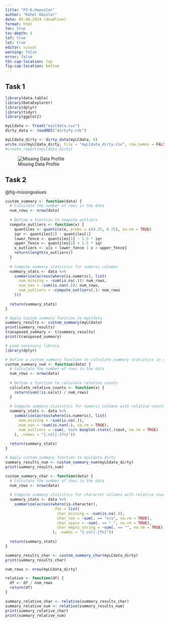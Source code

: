 ```yaml
---
title: "P2-6-Haeusler"
author: "Rahel Häusler"
date: 05.08.2024 (deadline)
format: html
toc: true
toc-depth: 4
lof: true
lot: true
editor: visual
warning: false
error: false
tbl-cap-location: top
fig-cap-location: bottom
---
```


## Task 1

```r
library(data.table)
library(DataExplorer)
library(dplyr)
library(tidyr)
library(ggplot2)

myLCdata <- fread("myLCdata.csv")
dirty_data <- readRDS("dirtyfy.rds")

myLCdata_dirty <- dirty_data(myLCdata, 6)
write.csv(myLCdata_dirty, file = "myLCdata_dirty.csv", row.names = FALSE)
#create_report(myLCdata_dirty)
```

![Missing Data Profile](images/Missing%20Data%20Profile.png){#fig-missingvalues fig-align="center"}

## Task 2

@fig-missingvalues

```r
custom_summary <- function(data) {
  # Calculate the number of rows in the data
  num_rows <- nrow(data)
  
  # Define a function to compute outliers
  compute_outliers <- function(x) {
    quantiles <- quantile(x, probs = c(0.25, 0.75), na.rm = TRUE)
    iqr <- quantiles[2] - quantiles[1]
    lower_fence <- quantiles[1] - 1.5 * iqr
    upper_fence <- quantiles[2] + 1.5 * iqr
    x_outliers <- x[x < lower_fence | x > upper_fence]
    return(length(x_outliers))
  }
  
  # Compute summary statistics for numeric columns
  summary_stats <- data %>%
    summarise(across(where(is.numeric), list(
      num_missing = ~sum(is.na(.))/ num_rows,
      num_nan = ~sum(is.nan(.))/ num_rows,
      num_outliers = ~compute_outliers(.)/ num_rows
    )))
  
  return(summary_stats)
}

# Apply custom_summary function to myLCdata
summary_results <- custom_summary(myLCdata)
print(summary_results)
transposed_summary <- t(summary_results)
print(transposed_summary)

```

```r
# Load necessary library
library(dplyr)

# Define a custom_summary function to calculate summary statistics in relative counts
custom_summary_num <- function(data) {
  # Calculate the number of rows in the data
  num_rows <- nrow(data)
  
  # Define a function to calculate relative counts
  calculate_relative_counts <- function(x) {
    return(sum(!is.na(x)) / num_rows)
  }
  
  # Compute summary statistics for numeric columns with relative counts
  summary_stats <- data %>%
    summarise(across(where(is.numeric), list(
      num_missing = ~sum(is.na(.)),
      num_nan = ~sum(is.nan(.), na.rm = TRUE),
      num_outliers = ~sum(. %in% boxplot.stats(.)$out, na.rm = TRUE)
    ), .names = "{.col}.{fn}"))
  
  return(summary_stats)
}

# Apply custom_summary function to myLCdata_dirty
summary_results_num <- custom_summary_num(myLCdata_dirty)
print(summary_results_num)


```

```r
custom_summary_char <- function(data) {
  # Calculate the number of rows in the data
  num_rows <- nrow(data)
  
  # Compute summary statistics for character columns with relative counts
  summary_stats <- data %>%
    summarise(across(where(is.character),
                     .fns = list(
                       char_missing = ~sum(is.na(.)),
                       char_nan = ~sum(. == "n/a", na.rm = TRUE),
                       char_space = ~sum(. == " ", na.rm = TRUE),
                       char_empty_string = ~sum(. == "", na.rm = TRUE)
                     ), .names = "{.col}.{fn}"))
  
  return(summary_stats)
}

summary_results_char <- custom_summary_char(myLCdata_dirty)
print(summary_results_char)


```

```r
num_rows <- nrow(myLCdata_dirty)

relative <- function(df) {
  df <- df / num_rows
  return(df)
}

summary_relative_char <- relative(summary_results_char)
summary_relative_num <- relative(summary_results_num)
print(summary_relative_char)
print(summary_relative_num)

```

```r




```
